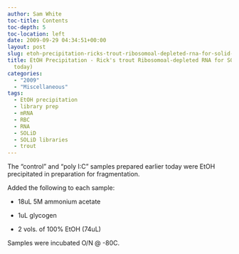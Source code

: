 ```yaml
---
author: Sam White
toc-title: Contents
toc-depth: 5
toc-location: left
date: 2009-09-29 04:34:51+00:00
layout: post
slug: etoh-precipitation-ricks-trout-ribosomoal-depleted-rna-for-solid-wtk-from-today
title: EtOH Precipitation - Rick's trout Ribosomoal-depleted RNA for SOLiD WTK (from
  today)
categories:
  - "2009"
  - "Miscellaneous"
tags:
  - EtOH precipitation
  - library prep
  - mRNA
  - RBC
  - RNA
  - SOLiD
  - SOLiD libraries
  - trout
---
```


The "control" and "poly I:C" samples prepared earlier today were EtOH precipitated in preparation for fragmentation.

Added the following to each sample:




    
  * 18uL 5M ammonium acetate

    
  * 1uL glycogen

    
  * 2 vols. of 100% EtOH (74uL)



Samples were incubated O/N @ -80C.
